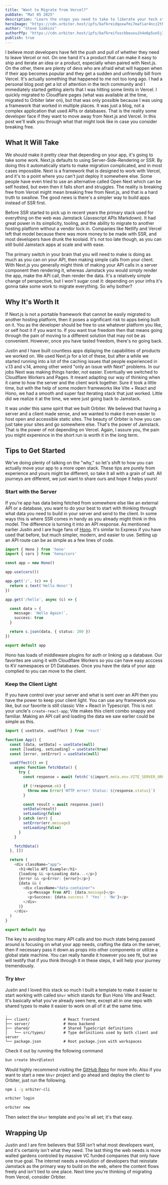 ```yaml
---
title: "Want to Migrate from Vercel?"
pubDate: "Mat 05 2025"
description: "Learn the steps you need to take to liberate your tech stack from vendor lock in"
heroImage: "https://cdn.orbiter.host/ipfs/bafkreidqoxwfmi7mafiar4ncz2thiibtql3lfohm6kzcz2mdekj3e2vm5y"
author: "Steve Simkins"
authorPfp: "https://cdn.orbiter.host/ipfs/bafkreifusckbeuxuih4o6p5un5j34selfg3uvt6ltqwbv4glsigekdx7lq"
publish: true
---
```



I believe most developers have felt the push and pull of whether they need to leave Vercel or not. On one hand it's a product that can make it easy to ship and iterate an idea or a product, especially when paired with Next.js. On the other, there are plenty of devs who are afraid what will happen when if their app becomes popular and they get a sudden and unfriendly bill from Vercel. It's actually something that happened to me not too long ago. I had a personal blog post get a lot of attention in the tech community and I immediately started getting alerts that I was hitting some limits in Vercel. I quickly migrated to Cloudflare pages (what was available at the time, migrated to Orbiter later on), but that was only possible because I was using a framework that worked in multiple places. It was just a blog, not a complex application that used APIs or databases. That is the reality some developer face if they want to move away from Next.js and Vercel. In this post we'll walk you through what that might look like in case you consider breaking free.

## What It Will Take

We should make it pretty clear that depending on your app, it's going to take some work. Next.js defaults to using Server-Side-Rendering or SSR. By doing this it automatically starts to make migration complicated, and in most cases impossible. Next is a framework that is designed to work with Vercel, and it's to a point where you can't just deploy it somewhere else. Some people have even tried to use an alternative called Open Next which can be self hosted, but even then it falls short and struggles. The reality is breaking free from Vercel might mean breaking free from Next.js, and that is a hard truth to swallow. The good news is there's a simpler way to build apps instead of SSR first.

Before SSR started to pick up in recent years the primary stack used for everything on the web was Jamstack (Javascript APIs Markdown). It had great power in its simplicity, tooling, and the ability to migrate to another hosting platform without a vendor lock in. Companies like Netlify and Vercel left that model because there was more money to be made with SSR, and most developers have drunk the koolaid. It's not too late though, as you can still build Jamstack apps at scale and with ease.

The primary switch in your brain that you will need to make is doing as much as you can on your API, then making simple calls from your client. With Next.js you generally might think of making your API calls in a server component then rendering it, whereas Jamstack you would simply render the app, make the API call, then render the data. It's a relatively simple change of perspective, but I won't sugar coat it: depending on your infra it's gonna take some work to migrate everything. So why bother?

## Why It's Worth It

If Next.js is not a portable framework that cannot be easily migrated to another hosting platform, then it poses a significant risk to apps being built on it. You as the developer should be free to use whatever platform you like, or self host it if you want to. If you want true freedom then that means going through the pain of moving to a different solution that may not be as convenient. However, once you have tasted freedom, there's no going back.

Justin and I have built countless apps diplaying the capabilities of products we worked on. We used Next.js for a lot of these, but after a while we started running into a lot of the caching issues that people experienced in v.13 and v.14, among other weird "only an issue with Next" problems. In our jobs Next was making things harder, not easier. Eventually we switched to Cloudflare Workers and Pages. It meant adapting our way of thinking when it came to how the server and the client work together. Sure it took a little time, but with the help of some modern frameworks like Vite + React and Hono, we had a smooth and super fast iterating stack that just worked. Little did we realize it at the time, we were just going back to Jamstack.

It was under this same spirit that we built Orbiter. We believed that having a server and a client made sense, and we wanted to make it even easier to host open and accessible static sites. The beauty of Orbiter is how you can just take your sites and go somewhere else. That's the power of Jamstack. That is the power of not depending on Vercel. Again, I assure you, the pain you might expereince in the short run is worth it in the long term.

## Tips to Get Started

We've doing plenty of talking on the "why," so let's shift to how you can actually move your app to a more open stack. These tips are purely from experience and yours might be different, so take it all with a grain of salt. All journeys are different, we just want to share ours and hope it helps yours!

### Start with the Server

If you're app has data being fetched from somewhere else like an external API or a database, you want to do your best to start with thinking through what data you need to build in your server and send to the client. In some ways this is where SSR comes in handy as you already might think in this model. The difference is turning it into an API response. As mentioned earlier Justin and I are huge fans of [Hono](https://hono.dev). It's similar to Express if you have used that before, but much simpler, modern, and easier to use. Setting up an API route can be as simple as a few lines of code.

```typescript
import { Hono } from 'hono'
import { cors } from 'hono/cors'

const app = new Hono()

app.use(cors())

app.get('/', (c) => {
  return c.text('Hello Hono!')
})

app.get('/hello', async (c) => {

  const data = {
    message: `Hello Again!`,
    success: true
  }

  return c.json(data, { status: 200 })
})

export default app
```

Hono has loads of middleware plugins for auth or linking up a database. Our favorites are using it with Cloudflare Workers so you can have easy acccess to KV namespaces or D1 Databases. Once you have the data of your app complied to you can move to the client.

### Keep the Client Light

If you have control over your server and what is sent over an API then you have the power to keep your client light. You can use any framework you like, but our favorite is still classic Vite + React in Typescript. This is not your uncle's `create-react-app`; Vite makes this client combo snappy and familiar. Making an API call and loading the data we saw earlier could be simple as this.

```typescript
import { useState, useEffect } from 'react'

function App() {
  const [data, setData] = useState(null)
  const [loading, setLoading] = useState(true)
  const [error, setError] = useState(null)

  useEffect(() => {
    async function fetchData() {
      try {
        const response = await fetch(`${import.meta.env.VITE_SERVER_URL}/hello`)

        if (!response.ok) {
          throw new Error(`HTTP error! Status: ${response.status}`)
        }

        const result = await response.json()
        setData(result)
        setLoading(false)
      } catch (err) {
        setError(err.message)
        setLoading(false)
      }
    }

    fetchData()
  }, [])

  return (
    <div className="app">
      <h1>Hello API Example</h1>
      {loading && <p>Loading data...</p>}
      {error && <p>Error: {error}</p>}
      {data && (
        <div className="data-container">
          <p>Message from API: {data.message}</p>
          <p>Success: {data.success ? 'Yes' : 'No'}</p>
        </div>
      )}
    </div>
  )
}

export default App
```

The key to avoiding too many API calls and too much state being passed around is focusing on what your app needs, crafting the data on the server, then if necessary pass it down as props into other components or utilize a global state machine. You can really handle it however you see fit, but we will testify that if you think through it in these steps, it will help your journey tremendously.

### Try `bhvr`

Justin and I loved this stack so much I built a template to make it easier to start working with called `bhvr` which stands for Bun Hono Vite and React. It's basically what you've already seen here, except all in one repo with shared types to make it easier to work on all of it at the same time.

```
.
├── client/               # React frontend
├── server/               # Hono backend
├── shared/               # Shared TypeScript definitions
│   └── src/types/        # Type definitions used by both client and server
└── package.json          # Root package.json with workspaces
```

Check it out by running the following command

```bash
bun create bhvr@latest
```

Would highly recommend visiting the [GitHub Repo](https://github.com/stevedylandev/bhvr) for more info. Also if you want to start a new `bhvr` project and go ahead and deploy the client to Orbiter, just run the following.

```bash
npm i -g orbiter-cli

orbiter login

orbiter new
```

Then select the `bhvr` template and you're all set; it's that easy.

## Wrapping Up

Justin and I are firm believers that SSR isn't what most developers want, and it's certainly isn't what they need. The last thing the web needs is more walled gardens controled by massive VC funded companies that only have one true goal. The internet needs a revolution of developers that reinstate Jamstack as the primary way to build on the web, where the content flows freely and isn't tied to one place. Next time you're thinking of migrating from Vercel, consider Orbiter.
